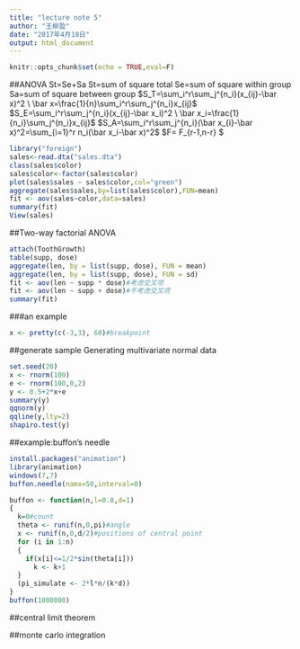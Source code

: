 ```yaml
---
title: "lecture note 5"
author: "王柳盈"
date: "2017年4月18日"
output: html_document
---
```


```r
knitr::opts_chunk$set(echo = TRUE,eval=F)
```

##ANOVA
St=Se+Sa
St=sum of square total
Se=sum of square within group
Sa=sum of square between group
$S_T=\sum_i^r\sum_j^{n_i}(x_{ij}-\bar x)^2   \  \bar x=\frac{1}{n}\sum_i^r\sum_j^{n_i}x_{ij}$ 
$S_E=\sum_i^r\sum_j^{n_i}(x_{ij}-\bar x_i)^2   \  \bar x_i=\frac{1}{n_i}\sum_j^{n_i}x_{ij}$
$S_A=\sum_i^r\sum_j^{n_i}(\bar x_{i}-\bar x)^2=\sum_{i=1}^r n_i(\bar x_i-\bar x)^2$
$F=\frac{S_A/r-1}{S_E/n-r}  F_{r-1,n-r} $


```r
library("foreign")
sales<-read.dta("sales.dta")
class(sales$color)
sales$color<-factor(sales$color)
plot(sales$sales ~ sales$color,col="green")
aggregate(sales$sales,by=list(sales$color),FUN=mean)
fit <- aov(sales~color,data=sales)
summary(fit)
View(sales)
```

##Two-way factorial ANOVA
```r
attach(ToothGrowth)
table(supp, dose)
aggregate(len, by = list(supp, dose), FUN = mean)
aggregate(len, by = list(supp, dose), FUN = sd)
fit <- aov(len ~ supp * dose)#考虑交叉项
fit <- aov(len ~ supp + dose)#不考虑交叉项
summary(fit)
```

###an example

```r
x <- pretty(c(-3,3), 60)#breakpoint
```

##generate sample
Generating multivariate normal data

```r
set.seed(20)
x <- rnorm(100)
e <- rnorm(100,0,2)
y <- 0.5+2*x+e
summary(y)
qqnorm(y)
qqline(y,lty=2)
shapiro.test(y)
```

##example:buffon's needle

```r
install.packages("animation")
library(animation)
windows(7,7)
buffon.needle(namx=50,interval=0)

buffon <- function(n,l=0.8,d=1)
{
  k=0#count
  theta <- runif(n,0,pi)#angle
  x <- runif(n,0,d/2)#positions of central point
  for (i in 1:n)
  {
    if(x[i]<=1/2*sin(theta[i]))
      k <- k+1
  }
  (pi_simulate <- 2*l*n/(k*d))
}
buffon(1000000)
```

##central limit theorem

##monte carlo integration

